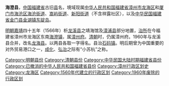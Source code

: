 '''海澄县'''，[[中国|中国]][[福建省|福建省]]古旧[[县|县]]名，境域现属[[中华人民共和国|中华人民共和国]][[福建省|福建省]][[漳州市|漳州市]][[龙海区|龙海区]]和[[厦门市|厦门市]][[海沧区|海沧区]][[海沧街道|海沧街道]]、[[嵩屿街道|嵩屿街道]]、[[新阳街道_(厦门市)|新阳街道]]（不含祥露社区），以及[[中华民国|中华民国]][[福建省_(中華民國)|福建省]][[金门县|金门县]][[金湖镇|金湖镇]][[东碇岛|东碇岛]]。

[[明朝|明朝]][[嘉靖|嘉靖]]四十五年（1566年）析[[龙溪县|龙溪县]]之靖海馆及[[漳浦县|漳浦县]]部分地置，[[治所|治所]]在今福建省漳州市龙海区东南[[海澄镇|海澄镇]]，属[[漳州府|漳州府]]。[[清朝|清朝]]时，仍属漳州府。1960年与龙溪县合并，改名[[龙海县|龙海县]]。以两县各取一字得名。县治[[石码镇|石码镇]]。明后期曾为中国重要的对外贸易港口之一，[[成化|成化]]、[[弘治|弘治]]之际有“小苏杭”之称。

{{中華民國福建省行政區劃}}
{{福建行政区划小作品}}
{{DEFAULTSORT:H}}
[[Category:明朝县份|Category:明朝县份]]
[[Category:清朝县份|Category:清朝县份]]
[[Category:中华民国大陆时期福建省县份|Category:中华民国大陆时期福建省县份]]
[[Category:已撤消的中华人民共和国福建省县份|Category:已撤消的中华人民共和国福建省县份]]
[[Category:漳州行政区划史|Category:漳州行政区划史]]
[[Category:龙海区|Category:龙海区]]
[[Category:1560年代建立的行政区划|Category:1560年代建立的行政区划]]
[[Category:1960年废除的行政区划|Category:1960年废除的行政区划]]